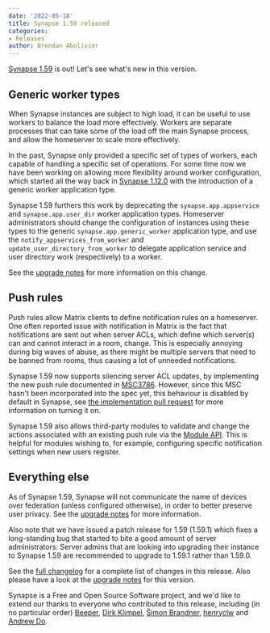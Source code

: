 ```yaml
---
date: '2022-05-18'
title: Synapse 1.59 released
categories:
- Releases
author: Brendan Abolivier
---
```


[Synapse 1.59](https://github.com/matrix-org/synapse/releases/tag/v1.59.0) is
out! Let's see what's new in this version.

## Generic worker types

When Synapse instances are subject to high load, it can be useful to use workers
to balance the load more effectively. Workers are separate processes that can
take some of the load off the main Synapse process, and allow the homeserver to
scale more effectively.

In the past, Synapse only provided a specific set of types of workers, each
capable of handling a specific set of operations. For some time now we have been
working on allowing more flexibility around worker configuration, which started
all the way back in [Synapse
1.12.0](https://matrix.org/blog/2020/03/23/synapse-1-12-0-released) with the
introduction of a generic worker application type.

Synapse 1.59 furthers this work by deprecating the `synapse.app.appservice` and
`synapse.app.user_dir` worker application types. Homeserver administrators
should change the configuration of instances using these types to the generic
`synapse.app.generic_worker` application type, and use the
`notify_appservices_from_worker` and `update_user_directory_from_worker` to
delegate application service and user directory work (respectively) to a worker.

See the [upgrade
notes](https://matrix-org.github.io/synapse/v1.59/upgrade.html#deprecation-of-the-synapseappappservice-and-synapseappuser_dir-worker-application-types)
for more information on this change.

## Push rules

Push rules allow Matrix clients to define notification rules on a homeserver.
One often reported issue with notification in Matrix is the fact that
notifications are sent out when server ACLs, which define which server(s) can
and cannot interact in a room, change. This is especially annoying during big
waves of abuse, as there might be multiple servers that need to be banned from
rooms, thus causing a lot of unneeded notifications.

Synapse 1.59 now supports silencing server ACL updates, by implementing the new
push rule documented in
[MSC3786](https://github.com/matrix-org/matrix-spec-proposals/pull/3786).
However, since this MSC hasn't been incorporated into the spec yet, this
behaviour is disabled by default in Synapse, see [the implementation pull
request](https://github.com/matrix-org/synapse/pull/12601) for more information
on turning it on.

Synapse 1.59 also allows third-party modules to validate and change the actions
associated with an existing push rule via the [Module
API](https://github.com/matrix-org/synapse/blob/d24a1486e5c5d69a8798a9d159fd9e06dfc8c3e3/synapse/module_api/__init__.py#L1360-L1420).
This is helpful for modules wishing to, for example, configuring specific
notification settings when new users register.

## Everything else

As of Synapse 1.59, Synapse will not communicate the name of devices over
federation (unless configured otherwise), in order to better preserve user
privacy. See the [upgrade
notes](https://matrix-org.github.io/synapse/v1.59/upgrade.html#device-name-lookup-over-federation-has-been-disabled-by-default)
for more information.

Also note that we have issued a patch release for 1.59 (1.59.1) which fixes a
long-standing bug that started to bite a good amount of server administrators.
Server admins that are looking into upgrading their instance to Synapse 1.59 are
recommended to upgrade to 1.59.1 rather than 1.59.0.

See the [full
changelog](https://github.com/matrix-org/synapse/releases/tag/v1.59.0) for a
complete list of changes in this release. Also please have a look at the
[upgrade
notes](https://matrix-org.github.io/synapse/v1.59/upgrade#upgrading-to-v1590)
for this version.

Synapse is a Free and Open Source Software project, and we'd like to extend our
thanks to everyone who contributed to this release, including (in no particular
order) [Beeper](https://www.beeper.com/), [Dirk
Klimpel](https://github.com/dklimpel), [Šimon
Brandner](https://github.com/SimonBrandner),
[henryclw](https://github.com/henryclw) and [Andrew
Do](https://github.com/andrewdoh).
